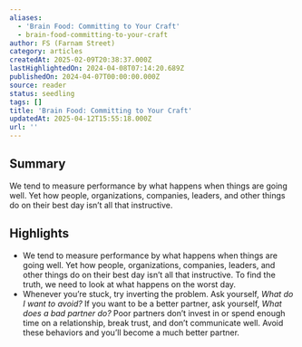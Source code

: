 ```yaml
---
aliases:
  - 'Brain Food: Committing to Your Craft'
  - brain-food-committing-to-your-craft
author: FS (Farnam Street)
category: articles
createdAt: 2025-02-09T20:38:37.000Z
lastHighlightedOn: 2024-04-08T07:14:20.689Z
publishedOn: 2024-04-07T00:00:00.000Z
source: reader
status: seedling
tags: []
title: 'Brain Food: Committing to Your Craft'
updatedAt: 2025-04-12T15:55:18.000Z
url: ''
---
```

## Summary

We tend to measure performance by what happens when things are going well. Yet how people, organizations, companies, leaders, and other things do on their best day isn’t all that instructive.

## Highlights

- We tend to measure performance by what happens when things are going well. Yet how people, organizations, companies, leaders, and other things do on their best day isn’t all that instructive. To find the truth, we need to look at what happens on the worst day.
- Whenever you’re stuck, try inverting the problem. Ask yourself, _What do I want to avoid?_
  If you want to be a better partner, ask yourself, _What does a bad partner do?_ Poor partners don’t invest in or spend enough time on a relationship, break trust, and don’t communicate well. Avoid these behaviors and you’ll become a much better partner.
